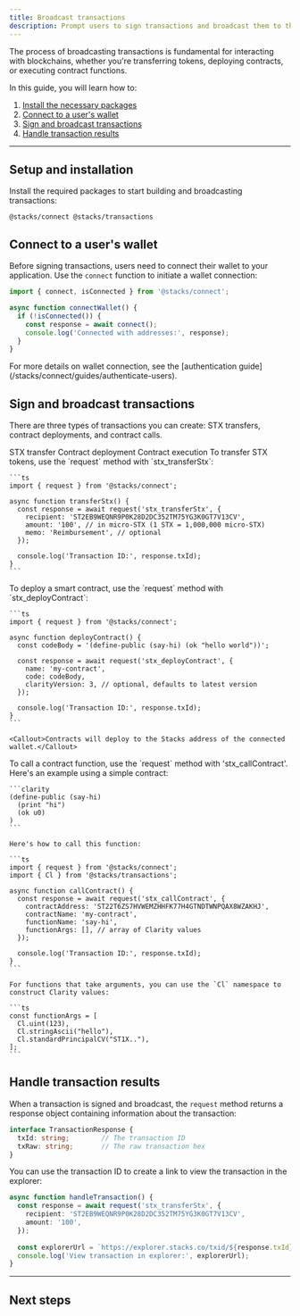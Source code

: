 ```yaml
---
title: Broadcast transactions
description: Prompt users to sign transactions and broadcast them to the Stacks blockchain.
---
```




The process of broadcasting transactions is fundamental for interacting with blockchains, whether you're transferring tokens, deploying contracts, or executing contract functions.

In this guide, you will learn how to:

1. [Install the necessary packages](#setup-and-installation)
2. [Connect to a user's wallet](#connect-to-a-users-wallet)
3. [Sign and broadcast transactions](#sign-and-broadcast-transactions)
4. [Handle transaction results](#handle-transaction-results)

---

## Setup and installation

Install the required packages to start building and broadcasting transactions:

```package-install
@stacks/connect @stacks/transactions
```

## Connect to a user's wallet

Before signing transactions, users need to connect their wallet to your application. Use the `connect` function to initiate a wallet connection:

```ts
import { connect, isConnected } from '@stacks/connect';

async function connectWallet() {
  if (!isConnected()) {
    const response = await connect();
    console.log('Connected with addresses:', response);
  }
}
```

<Callout>
  For more details on wallet connection, see the [authentication guide](/stacks/connect/guides/authenticate-users).
</Callout>

## Sign and broadcast transactions

There are three types of transactions you can create: STX transfers, contract deployments, and contract calls.

<Tabs defaultValue="transfer">
  <TabsList className='flex flex-wrap md:w-max'>
    <TabsTrigger value="transfer" className='tab group'>
      <Badge className='badge transition-colors'>STX transfer</Badge>
    </TabsTrigger>
    <TabsTrigger value="deploy" className='tab group'>
      <Badge className='badge transition-colors'>Contract deployment</Badge>
    </TabsTrigger>
    <TabsTrigger value="execute" className='tab group'>
      <Badge className='badge transition-colors'>Contract execution</Badge>
    </TabsTrigger>
  </TabsList>
  <TabsContent value="transfer">
    To transfer STX tokens, use the `request` method with `stx_transferStx`:

    ```ts
    import { request } from '@stacks/connect';

    async function transferStx() {
      const response = await request('stx_transferStx', {
        recipient: 'ST2EB9WEQNR9P0K28D2DC352TM75YG3K0GT7V13CV',
        amount: '100', // in micro-STX (1 STX = 1,000,000 micro-STX)
        memo: 'Reimbursement', // optional
      });
      
      console.log('Transaction ID:', response.txId);
    }
    ```
  </TabsContent>
  <TabsContent value="deploy">
    To deploy a smart contract, use the `request` method with `stx_deployContract`:

    ```ts
    import { request } from '@stacks/connect';

    async function deployContract() {
      const codeBody = '(define-public (say-hi) (ok "hello world"))';
      
      const response = await request('stx_deployContract', {
        name: 'my-contract',
        code: codeBody,
        clarityVersion: 3, // optional, defaults to latest version
      });
      
      console.log('Transaction ID:', response.txId);
    }
    ```

    <Callout>Contracts will deploy to the Stacks address of the connected wallet.</Callout>
  </TabsContent>
  <TabsContent value="execute">
    To call a contract function, use the `request` method with 'stx_callContract'. Here's an example using a simple contract:

    ```clarity
    (define-public (say-hi)
      (print "hi")
      (ok u0)
    )
    ```

    Here's how to call this function:

    ```ts
    import { request } from '@stacks/connect';
    import { Cl } from '@stacks/transactions';

    async function callContract() {
      const response = await request('stx_callContract', {
        contractAddress: 'ST22T6ZS7HVWEMZHHFK77H4GTNDTWNPQAX8WZAKHJ',
        contractName: 'my-contract',
        functionName: 'say-hi',
        functionArgs: [], // array of Clarity values
      });
      
      console.log('Transaction ID:', response.txId);
    }
    ```

    For functions that take arguments, you can use the `Cl` namespace to construct Clarity values:

    ```ts
    const functionArgs = [
      Cl.uint(123),
      Cl.stringAscii("hello"),
      Cl.standardPrincipalCV("ST1X.."),
    ];
    ```
  </TabsContent>
</Tabs>

## Handle transaction results

When a transaction is signed and broadcast, the `request` method returns a response object containing information about the transaction:

```ts
interface TransactionResponse {
  txId: string;        // The transaction ID
  txRaw: string;       // The raw transaction hex
}
```

You can use the transaction ID to create a link to view the transaction in the explorer:

```ts
async function handleTransaction() {
  const response = await request('stx_transferStx', {
    recipient: 'ST2EB9WEQNR9P0K28D2DC352TM75YG3K0GT7V13CV',
    amount: '100',
  });
  
  const explorerUrl = `https://explorer.stacks.co/txid/${response.txId}`;
  console.log('View transaction in explorer:', explorerUrl);
}
```

---

## Next steps

<Cards>
  <Card
    href="/stacks/connect/guides/sign-messages"
    title="Sign messages"
    description="Learn how to sign messages using Stacks.js."
  />
  <Card
    href="/stacks/stacks.js/guides/post-conditions"
    title="Deep dive into post-conditions"
    description="Learn how to use post-conditions to secure your smart contracts."
  />
</Cards>
